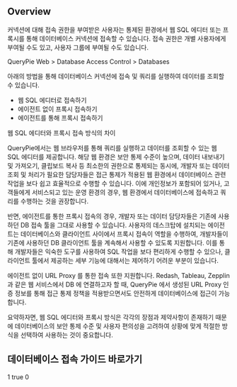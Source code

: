 ## Overview
커넥션에 대해 접속 권한을 부여받은 사용자는 통제된 환경에서 웹 SQL 에디터 또는 프록시를 통해 데이터베이스 커넥션에 접속할 수 있습니다. 접속 권한은 개별 사용자에게 부여될 수도 있고, 사용자 그룹에 부여될 수도 있습니다.

QueryPie Web > Database Access Control > Databases

아래의 방법을 통해 데이터베이스 커넥션에 접속 및 쿼리를 실행하여 데이터를 조회할 수 있습니다.

* 웹 SQL 에디터로 접속하기
* 에이전트 없이 프록시 접속하기
* 에이전트를 통해 프록시 접속하기

웹 SQL 에디터와 프록시 접속 방식의 차이

QueryPie에서는 웹 브라우저를 통해 쿼리를 실행하고 데이터를 조회할 수 있는 웹 SQL 에디터를 제공합니다. 해당 웹 환경은 보안 통제 수준이 높으며, 데이터 내보내기 및 가져오기, 클립보드 복사 등 최소한의 권한으로 통제되는 동시에, 개발자 또는 데이터 조회 및 처리가 필요한 담당자들은 접근 통제가 적용된 웹 환경에서 데이터베이스 관련 작업을 보다 쉽고 효율적으로 수행할 수 있습니다. 이에 개인정보가 포함되어 있거나, 고객들에게 서비스되고 있는 운영 환경의 경우, 웹 환경에서 데이터베이스에 접속하고 쿼리를 수행하는 것을 권장합니다.

반면, 에이전트를 통한 프록시 접속의 경우, 개발자 또는 데이터 담당자들은 기존에 사용하던 DB 접속 툴을 그대로 사용할 수 있습니다. 사용자의 데스크탑에 설치되는 에이전트는 데이터베이스와 클라이언트 사이에서 프록시 접속이  역할을 수행하여, 개발자들이 기존에 사용하던 DB 클라이언트 툴을 계속해서 사용할 수 있도록 지원합니다. 이를 통해 개발자들은 익숙한 도구를 사용하여 SQL 작업을 보다 편리하게 수행할 수 있으나, 클라이언트 툴에서 제공하는 세부 기능에 대해서는 제어하기 어려운 부분이 있습니다.

에이전트 없이 URL Proxy 를 통한 접속 또한 지원합니다. Redash, Tableau, Zepplin 과 같은 웹 서비스에서 DB 에 연결하고자 할 때, QueryPie 에서 생성된 URL Proxy 인증 정보를 통해 접근 통제 정책을 적용받으면서도 안전하게 데이터베이스에 접근이 가능합니다.

요약하자면, 웹 SQL 에디터와 프록시 방식은 각각의 장점과 제약사항이 존재하기 때문에 데이터베이스의 보안 통제 수준 및 사용자 편의성을 고려하여 상황에 맞게 적절한 방식을 선택하여 사용하는 것이 중요합니다.

## 데이터베이스 접속 가이드 바로가기
1
true
0